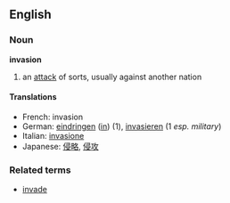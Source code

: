 ==English==
===Noun===
'''invasion'''

# an [[attack]] of sorts, usually against another nation

====Translations====
*French: invasion
*German: [[eindringen]] ([[in#German|in]]) (1), [[invasieren]] (1 ''esp. military'')
*Italian: [[invasione]]
*Japanese: [[侵略]], [[侵攻]]

===Related terms===
*[[invade]]